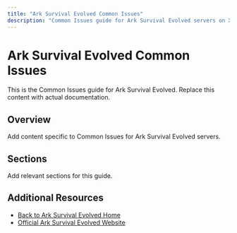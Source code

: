 ```yaml
---
title: "Ark Survival Evolved Common Issues"
description: "Common Issues guide for Ark Survival Evolved servers on XGamingServer"
---
```


# Ark Survival Evolved Common Issues

This is the Common Issues guide for Ark Survival Evolved. Replace this content with actual documentation.

## Overview

Add content specific to Common Issues for Ark Survival Evolved servers.

## Sections

Add relevant sections for this guide.

## Additional Resources

- [Back to Ark Survival Evolved Home](./index)
- [Official Ark Survival Evolved Website](https://example.com)
